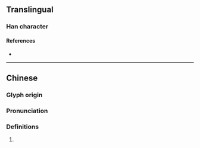 {{character info}}
==Translingual==

===Han character===
{{Han char|rn=61|rad=心|as=12|sn=15|four=|canj=PBOF|ids=⿰忄祭}}

====References====
* {{Han ref|kx=0402.110|dkj=11205|dj=0742.130|hdz=42347.040|uh=618F|ud=24975}}

----

==Chinese==
{{zh-forms}}

===Glyph origin===
{{Han etym}}

===Pronunciation===
{{zh-pron
|m=chì
|c=cai3
|mc=y
|oc=y
|ma=
|cat=
}}

===Definitions===
{{zh-hanzi}}

# {{rfdef|zh}}